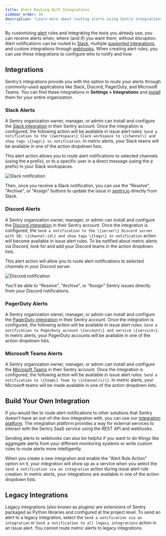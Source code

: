 ```yaml
---
title: Alert Routing With Integrations
sidebar_order: 30
description: "Learn more about routing alerts using Sentry integrations."
---
```


By customizing [alert](/product/alerts/) rules and integrating the tools you already use, you can receive alerts when, where (and if) you want them, without disruption. Alert notifications can be routed to [Slack](/product/integrations/notification-incidents/slack/), multiple [supported integrations](/product/integrations/), and custom integrations through [webhooks](/product/integrations/integration-platform/webhooks/). When creating alert rules, you can use these integrations to configure who to notify and how.

## Integrations

Sentry’s integrations provide you with the option to route your alerts through commonly-used applications like Slack, Discord, PagerDuty, and Microsoft Teams. You can find these integrations in **Settings > Integrations** and [install](https://sentry.io/settings/integrations/) them for your entire organization.

### Slack Alerts

A Sentry organization owner, manager, or admin can install and configure the [Slack integration](/product/integrations/notification-incidents/slack/) in their Sentry account. Once the integration is configured, the following action will be available in issue alert rules: `Send a notification to the \{workspace\} Slack workspace to \{channel\} and show tags \{tags\} in notification`. In metric alerts, your Slack teams will be available in one of the action dropdown lists.

This alert action allows you to route alert notifications to selected channels (using the `#` prefix), or to a specific user in a direct message (using the `@` prefix) in your Slack workspaces.

![Slack notification](./img/alerts_notifications_15.png)

Then, once you receive a Slack notification, you can use the "Resolve", "Archive", or "Assign" buttons to update the issue in [sentry.io](https://sentry.io) directly from Slack.

### Discord Alerts

A Sentry organization owner, manager, or admin can install and configure the [Discord integration](/product/integrations/notification-incidents/discord/) in their Sentry account. Once the integration is configured, the `Send a notification to the \{server\} Discord server with ID: \{channel-id\} and show tags \{tags\} in notification` action will become available in issue alert rules. To be notified about metric alerts via Discord, look for and add your Discord teams in the action dropdown lists.

This alert action will allow you to route alert notifications to selected channels in your Discord server.

![Discord notification](./img/alerts-notifications-discord.png)

You'll be able to "Resolve", "Archive", or "Assign" Sentry issues directly from your Discord notifications.

### PagerDuty Alerts

A Sentry organization owner, manager, or admin can install and configure the [PagerDuty integration](/product/integrations/notification-incidents/pagerduty/) in their Sentry account. Once the integration is configured, the following action will be available in issue alert rules: `Send a notification to PagerDuty account \{account\} and service \{service\}`. In metric alerts, your PagerDuty accounts will be available in one of the action dropdown lists.

### Microsoft Teams Alerts

A Sentry organization owner, manager, or admin can install and configure the [Microsoft Teams](/product/integrations/notification-incidents/msteams/) in their Sentry account. Once the integration is configured, the following action will be available in issue alert rules: `Send a notification to \{team\} Team to \{channel(s)\}`. In metric alerts, your Microsoft teams will be made available in one of the action dropdown lists.

## Build Your Own Integration

If you would like to route alert notifications to other solutions that Sentry doesn't have an out-of-the-box integration with, you can use our [integration platform](/product/integrations/integration-platform/). The integration platform provides a way for external services to interact with the Sentry SaaS service using the REST API and webhooks.

Sending alerts to webhooks can also be helpful if you want to do things like aggregate alerts from your different monitoring systems or write custom rules to route alerts more intelligently.

When you create a new integration and enable the "Alert Rule Action" option on it, your integration will show up as a service when you select the `Send a notification via an integration` action during issue alert rule creation. In metric alerts, your integrations are available in one of the action dropdown lists.

## Legacy Integrations

Legacy integrations (also known as plugins) are extensions of Sentry packaged as Python libraries and configured at the project level. To send an alert to a legacy integration, select the `Send a notification via an integration` or `Send a notification to all legacy integrations` action in an issue alert. You cannot route metric alerts to legacy integrations.
